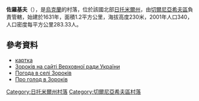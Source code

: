 {{coord|50|23|39|N|28|37|26|E|scale:30000|display=title}}

'''佐羅基夫'''（{{lang-uk|Зороків}}），是[[烏克蘭|烏克蘭]]的村落，位於該國北部[[日托米爾州|日托米爾州]]，由[[切爾尼亞希夫區|切爾尼亞希夫區]]負責管轄，始建於1631年，面積1.2平方公里，海拔高度230米，2001年人口340，人口密度每平方公里283.33人。

==參考資料==
*[http://gska2.rada.gov.ua/pls/z7502/A005?rf7571=10801 картка]{{dead link|date=2017年11月 |bot=InternetArchiveBot |fix-attempted=yes }}
* [http://w1.c1.rada.gov.ua/pls/z7502/A005?rf7571=10801 Зороків на сайті Верховної ради України]{{dead link|date=2017年11月 |bot=InternetArchiveBot |fix-attempted=yes }}
* [http://weather.in.ua/ua/zhitomirskaja/9144 Погода в селі Зороків]{{Wayback|url=http://weather.in.ua/ua/zhitomirskaja/9144 |date=20111219140045 }}
* [https://web.archive.org/web/20070311230743/http://maidan.org.ua/holodomor/tom-III_html/OH03.html Про голод в Зороків]

{{DEFAULTSORT:Зороків}}
[[Category:日托米爾州村落|Category:日托米爾州村落]]
[[Category:切爾尼亞希夫區村落|Category:切爾尼亞希夫區村落]]


{{Zhytomyr-geo-stub}}